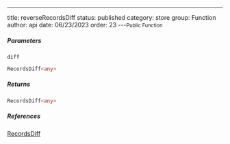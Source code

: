 ---
title: reverseRecordsDiff
status: published
category: store
group: Function
author: api
date: 06/23/2023
order: 23
---<Small>Public Function</Small>




##### Parameters


<ParametersTable>

<ParametersTableRow>
<ParametersTableName>

`diff`

</ParametersTableName>
<ParametersTableDescription>

```ts
RecordsDiff<any>
```



</ParametersTableDescription>
</ParametersTableRow>
</ParametersTable>

##### Returns


```ts
RecordsDiff<any>
```

##### References

[RecordsDiff](/gen/store/RecordsDiff-type)

